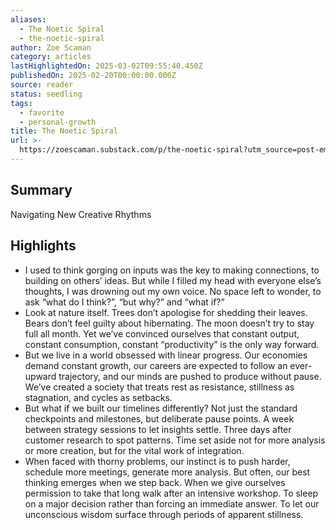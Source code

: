 ```yaml
---
aliases:
  - The Noetic Spiral
  - the-noetic-spiral
author: Zoe Scaman
category: articles
lastHighlightedOn: 2025-03-02T09:55:40.450Z
publishedOn: 2025-02-20T00:00:00.000Z
source: reader
status: seedling
tags:
  - favorite
  - personal-growth
title: The Noetic Spiral
url: >-
  https://zoescaman.substack.com/p/the-noetic-spiral?utm_source=post-email-title&publication_id=35235&post_id=157538412&utm_campaign=email-post-title&isFreemail=true&r=og9hp&triedRedirect=true&utm_medium=email
---
```

## Summary

Navigating New Creative Rhythms

## Highlights

- I used to think gorging on inputs was the key to making connections, to building on others’ ideas. But while I filled my head with everyone else’s thoughts, I was drowning out my own voice. No space left to wonder, to ask “what do I think?”, “but why?” and “what if?”
- Look at nature itself. Trees don’t apologise for shedding their leaves. Bears don’t feel guilty about hibernating. The moon doesn’t try to stay full all month. Yet we’ve convinced ourselves that constant output, constant consumption, constant “productivity” is the only way forward.
- But we live in a world obsessed with linear progress. Our economies demand constant growth, our careers are expected to follow an ever-upward trajectory, and our minds are pushed to produce without pause. We’ve created a society that treats rest as resistance, stillness as stagnation, and cycles as setbacks.
- But what if we built our timelines differently? Not just the standard checkpoints and milestones, but deliberate pause points. A week between strategy sessions to let insights settle. Three days after customer research to spot patterns. Time set aside not for more analysis or more creation, but for the vital work of integration.
- When faced with thorny problems, our instinct is to push harder, schedule more meetings, generate more analysis. But often, our best thinking emerges when we step back. When we give ourselves permission to take that long walk after an intensive workshop. To sleep on a major decision rather than forcing an immediate answer. To let our unconscious wisdom surface through periods of apparent stillness.
